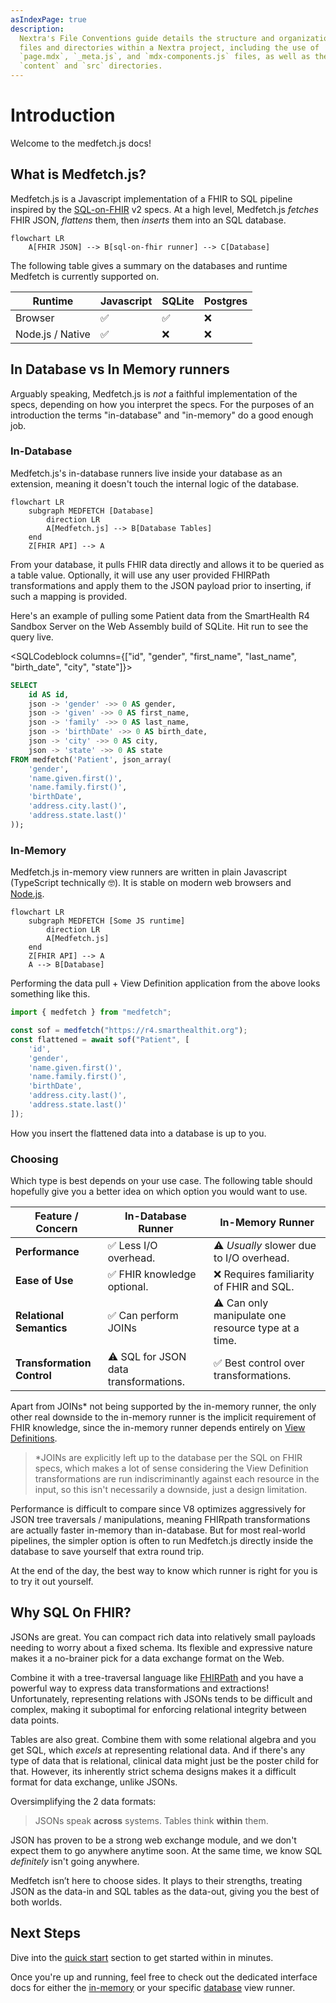 ```yaml
---
asIndexPage: true
description:
  Nextra's File Conventions guide details the structure and organization of
  files and directories within a Nextra project, including the use of
  `page.mdx`, `_meta.js`, and `mdx-components.js` files, as well as the
  `content` and `src` directories.
---
```



<GoogleCallback />

# Introduction

Welcome to the medfetch.js docs!

## What is Medfetch.js?
Medfetch.js is a Javascript implementation of a FHIR to SQL pipeline inspired by the [SQL-on-FHIR](https://build.fhir.org/ig/FHIR/sql-on-fhir-v2/index.html) v2 specs. 
At a high level, Medfetch.js *fetches* FHIR JSON, *flattens* them, then *inserts* them into an SQL database.

```mermaid
flowchart LR
    A[FHIR JSON] --> B[sql-on-fhir runner] --> C[Database]
```

The following table gives a summary on the databases and runtime Medfetch is currently supported on.

| Runtime           | Javascript| SQLite | Postgres |
|-------------------|-----------|--------|----------|
| Browser           | ✅        | ✅     | ❌       |
| Node.js / Native  | ✅        | ❌     | ❌       |

## In Database vs In Memory runners
Arguably speaking, Medfetch.js is *not* a faithful implementation of the specs, depending on
how you interpret the specs. For the purposes of an introduction the terms "in-database" and "in-memory" do a good enough job. 

### In-Database
Medfetch.js's in-database runners live inside your database as an extension, meaning
it doesn't touch the internal logic of the database.

```mermaid
flowchart LR
    subgraph MEDFETCH [Database]
        direction LR
        A[Medfetch.js] --> B[Database Tables]
    end
    Z[FHIR API] --> A
```
From your database, it pulls FHIR data directly and allows it to be queried as a table value. 
Optionally, it will use any user provided FHIRPath transformations and apply them to the 
JSON payload prior to inserting, if such a mapping is provided.

Here's an example of pulling some Patient data from the SmartHealth R4 Sandbox Server
on the Web Assembly build of SQLite. Hit run to see the query live.

<SQLCodeblock columns={["id", "gender", "first_name", "last_name", "birth_date", "city", "state"]}>
```sql
SELECT 
    id AS id,
    json -> 'gender' ->> 0 AS gender,
    json -> 'given' ->> 0 AS first_name,
    json -> 'family' ->> 0 AS last_name,
    json -> 'birthDate' ->> 0 AS birth_date,
    json -> 'city' ->> 0 AS city,
    json -> 'state' ->> 0 AS state
FROM medfetch('Patient', json_array(
    'gender',
    'name.given.first()',
    'name.family.first()',
    'birthDate',
    'address.city.last()',
    'address.state.last()'
));
```
</SQLCodeblock>

### In-Memory
Medfetch.js in-memory view runners are written in plain Javascript (TypeScript technically 🤓).
It is stable on modern web browsers and [Node.js](https://nodejs.org/en).

```mermaid
flowchart LR
    subgraph MEDFETCH [Some JS runtime]
        direction LR
        A[Medfetch.js]
    end
    Z[FHIR API] --> A
    A --> B[Database]
```

Performing the data pull + View Definition application from the above looks something like this.

```ts
import { medfetch } from "medfetch";

const sof = medfetch("https://r4.smarthealthit.org");
const flattened = await sof("Patient", [
    'id',
    'gender',
    'name.given.first()',
    'name.family.first()',
    'birthDate',
    'address.city.last()',
    'address.state.last()'
]);
```

How you insert the flattened data into a database is up to you.

### Choosing
Which type is best depends on your use case. The following table
should hopefully give you a better idea on which option you would want to use.

| Feature / Concern           | In-Database Runner                          | In-Memory Runner                              |
|----------------------------|---------------------------------------------|-----------------------------------------------|
| **Performance**            | ✅ Less I/O overhead. | ⚠️  *Usually* slower due to I/O overhead. |
| **Ease of Use**            | ✅ FHIR knowledge optional. | ❌ Requires familiarity of FHIR and SQL. |
| **Relational Semantics**   | ✅ Can perform JOINs | ⚠️ Can only manipulate one resource type at a time. |
| **Transformation Control** |⚠️ SQL for JSON data transformations. | ✅ Best control over transformations. |

Apart from JOINs* not being supported by the in-memory runner, the only other real
downside to the in-memory runner is the implicit requirement of FHIR knowledge, since the 
in-memory runner depends entirely on [View Definitions](https://build.fhir.org/ig/FHIR/sql-on-fhir-v2/StructureDefinition-ViewDefinition.html).

> *JOINs are explicitly left up to the database per the SQL on FHIR specs, which makes
a lot of sense considering the View Definition transformations are run indiscriminantly
against each resource in the input, so this isn't necessarily a downside, just a design limitation.

Performance is difficult to compare since V8 optimizes aggressively for JSON tree traversals / manipulations, meaning
FHIRpath transformations are actually faster in-memory than in-database. But for most 
real-world pipelines, the simpler option is often to run Medfetch.js directly inside the database to save yourself
that extra round trip.

At the end of the day, the best way to know which runner is right for you is to try it out yourself.

## Why SQL On FHIR?
JSONs are great. You can compact rich data into relatively small payloads
needing to worry about a fixed schema. Its flexible and expressive nature 
makes it a no-brainer pick for a data exchange format on the Web.

Combine it with a tree-traversal language like [FHIRPath]() and you have a
powerful way to express data transformations and extractions! Unfortunately, 
representing relations with JSONs tends to be difficult and complex, making it suboptimal 
for enforcing relational integrity between data points.

Tables are also great. Combine them with some relational algebra and you get SQL,
which *excels* at representing relational data. And if there's any type of data that is relational, 
clinical data might just be the poster child for that. However, its inherently strict schema designs
makes it a difficult format for data exchange, unlike JSONs.

Oversimplifying the 2 data formats:
> JSONs speak **across** systems. Tables think **within** them.

JSON has proven to be a strong web exchange module, and we don't expect them to go anywhere
anytime soon. At the same time, we know SQL *definitely* isn't going anywhere.

Medfetch isn’t here to choose sides. It plays to their strengths, treating JSON as the data-in
and SQL tables as the data-out, giving you the best of both worlds.

## Next Steps
Dive into the [quick start](/quick-start) section to get started within in minutes.

Once you're up and running, feel free to check out the dedicated interface docs
for either the [in-memory](/javascript) or your specific [database](/sql) view runner. 
